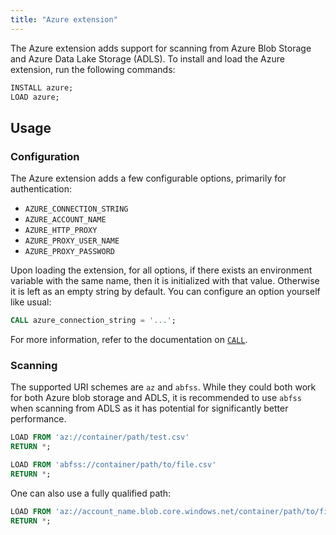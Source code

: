 ```yaml
---
title: "Azure extension"
---
```

The Azure extension adds support for scanning from Azure Blob Storage and Azure Data Lake Storage (ADLS).
To install and load the Azure extension, run the following commands:
```sql
INSTALL azure;
LOAD azure;
```
## Usage
### Configuration
The Azure extension adds a few configurable options, primarily for authentication:
- `AZURE_CONNECTION_STRING`
- `AZURE_ACCOUNT_NAME`
- `AZURE_HTTP_PROXY`
- `AZURE_PROXY_USER_NAME`
- `AZURE_PROXY_PASSWORD`

Upon loading the extension, for all options, if there exists an environment variable with
the same name, then it is initialized with that value. Otherwise it is left as an empty string
by default. You can configure an option yourself like usual:
```sql
CALL azure_connection_string = '...';
```
For more information,
refer to the documentation on [`CALL`](/cypher/query-clauses/call/).

### Scanning
The supported URI schemes are `az` and `abfss`. While they could both work for both Azure blob storage and ADLS,
it is recommended to use `abfss` when scanning from ADLS as it has potential for significantly better performance.
```sql
LOAD FROM 'az://container/path/test.csv'
RETURN *;
```
```sql
LOAD FROM 'abfss://container/path/to/file.csv'
RETURN *;
```
One can also use a fully qualified path:
```sql
LOAD FROM 'az://account_name.blob.core.windows.net/container/path/to/file.csv'
RETURN *;
```
